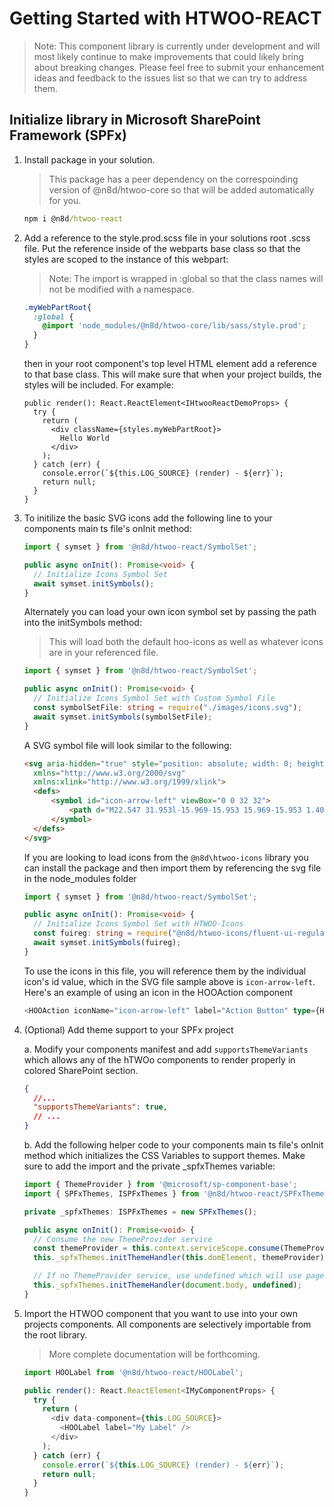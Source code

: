 
<Meta title="Introduction/Getting Started" />

# Getting Started with HTWOO-REACT

>Note: This component library is currently under development and will most likely continue to make improvements that could likely bring about breaking changes.  Please feel free to submit your enhancement ideas and feedback to the issues list so that we can try to address them.

## Initialize library in Microsoft SharePoint Framework (SPFx)

1. Install package in your solution.
    >This package has a peer dependency on the correspoinding version of @n8d/htwoo-core so that will be added automatically for you.

    ```cmd
    npm i @n8d/htwoo-react
    ```

1. Add a reference to the style.prod.scss file in your solutions root .scss file. Put the reference inside of the webparts base class so that the styles are scoped to the instance of this webpart:
    >Note: The import is wrapped in :global so that the class names will not be modified with a namespace.

    ```scss
    .myWebPartRoot{
      :global {
        @import 'node_modules/@n8d/htwoo-core/lib/sass/style.prod';
      }
    }
    ```

    then in your root component's top level HTML element add a reference to that base class. This will make sure that when your project builds, the styles will be included. For example:

    ```tsx
    public render(): React.ReactElement<IHtwooReactDemoProps> {
      try {
        return (
          <div className={styles.myWebPartRoot}>
            Hello World
          </div>
        );
      } catch (err) {
        console.error(`${this.LOG_SOURCE} (render) - ${err}`);
        return null;
      }
    }
    ```

1. To initilize the basic SVG icons add the following line to your components main ts file's onInit method:

    ```ts
    import { symset } from '@n8d/htwoo-react/SymbolSet';

    public async onInit(): Promise<void> {
      // Initialize Icons Symbol Set
      await symset.initSymbols();
    }
    ```
    
    Alternately you can load your own icon symbol set by passing the path into the initSymbols method:
    >This will load both the default hoo-icons as well as whatever icons are in your referenced file.
  
    ```ts
    import { symset } from '@n8d/htwoo-react/SymbolSet';

    public async onInit(): Promise<void> {
      // Initialize Icons Symbol Set with Custom Symbol File
      const symbolSetFile: string = require("./images/icons.svg");
      await symset.initSymbols(symbolSetFile);
    }
    ```

    A SVG symbol file will look similar to the following:

    ```html
    <svg aria-hidden="true" style="position: absolute; width: 0; height: 0; overflow: hidden;" version="1.1"
      xmlns="http://www.w3.org/2000/svg"
      xmlns:xlink="http://www.w3.org/1999/xlink">
      <defs>
          <symbol id="icon-arrow-left" viewBox="0 0 32 32">
              <path d="M22.547 31.953l-15.969-15.953 15.969-15.953 1.406 1.406-14.531 14.547 14.531 14.547-1.406 1.406z"></path>
          </symbol>
      </defs>
    </svg>
    ```

    If you are looking to load icons from the `@n8d\htwoo-icons` library you can install the package and then import them by referencing the svg file in the node_modules folder

    ```ts
    import { symset } from '@n8d/htwoo-react/SymbolSet';

    public async onInit(): Promise<void> {
      // Initialize Icons Symbol Set with HTWOO-Icons
      const fuireg: string = require("@n8d/htwoo-icons/fluent-ui-regular/fluent-ui-regular.svg");
      await symset.initSymbols(fuireg);
    }
    ```

    To use the icons in this file, you will reference them by the individual icon's id value, which in the SVG file sample above is `icon-arrow-left`. Here's an example of using an icon in the HOOAction component

    ```ts
    <HOOAction iconName="icon-arrow-left" label="Action Button" type={HOOActionType.Action}/>
    ```

1. (Optional) Add theme support to your SPFx project

    a. Modify your components manifest and add `supportsThemeVariants` which allows any of the hTWOo components to render properly in colored SharePoint section.

      ```json
      { 
        //...
        "supportsThemeVariants": true,
        // ...
      }
      ```

    b. Add the following helper code to your components main ts file's onInit method which initializes the CSS Variables to support themes. Make sure to add the import and the private _spfxThemes variable:

    ```ts
    import { ThemeProvider } from '@microsoft/sp-component-base';
    import { SPFxThemes, ISPFxThemes } from '@n8d/htwoo-react/SPFxThemes';
    
    private _spfxThemes: ISPFxThemes = new SPFxThemes();

    public async onInit(): Promise<void> {
      // Consume the new ThemeProvider service
      const themeProvider = this.context.serviceScope.consume(ThemeProvider.serviceKey);
      this._spfxThemes.initThemeHandler(this.domElement, themeProvider);

      // If no ThemeProvider service, use undefined which will use page context
      this._spfxThemes.initThemeHandler(document.body, undefined);
    }
    ```

1. Import the HTWOO component that you want to use into your own projects components. All components are selectively importable from the root library. 
    >More complete documentation will be forthcoming.

    ```ts
    import HOOLabel from '@n8d/htwoo-react/HOOLabel';
    
    public render(): React.ReactElement<IMyComponentProps> {
      try {
        return (
          <div data-component={this.LOG_SOURCE}>
            <HOOLabel label="My Label" />
          </div>
        );
      } catch (err) {
        console.error(`${this.LOG_SOURCE} (render) - ${err}`);
        return null;
      }
    }
    ```

